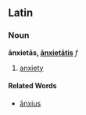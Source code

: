 ==Latin==
===Noun===
'''ānxietās, [[Wiktionary Appendix:Latin third declension|ānxietātis]]''' ''f''

#[[anxiety]]
====Related Words====
*[[anxius|ānxius]]